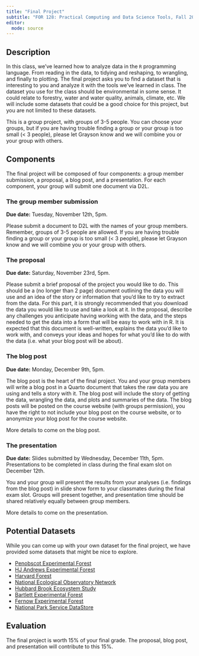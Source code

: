 ```yaml
---
title: "Final Project"
subtitle: "FOR 128: Practical Computing and Data Science Tools, Fall 2024"
editor: 
  mode: source
---
```


## Description

In this class, we've learned how to analyze data in the `R` programming language. From reading in the data, to tidying and reshaping, to wrangling, and finally to plotting. The final project asks you to find a dataset that is interesting to you and analyze it with the tools we've learned in class. The dataset you use for the class should be environmental in some sense. It could relate to forestry, water and water quality, animals, climate, etc. We will include some datasets that could be a good choice for this project, but you are not limited to these datasets. 

This is a group project, with groups of 3-5 people. You can choose your groups, but if you are having trouble finding a group or your group is too small (< 3 people), please let Grayson know and we will combine you or your group with others. 

## Components

The final project will be composed of four components: a group member submission, a proposal, a blog post, and a presentation. For each component, your group will submit one document via D2L.

### The group member submission

**Due date:** Tuesday, November 12th, 5pm.

Please submit a document to D2L with the names of your group members. Remember, groups of 3-5 people are allowed. If you are having trouble finding a group or your group is too small (< 3 people), please let Grayson know and we will combine you or your group with others. 

### The proposal

**Due date:** Saturday, November 23rd, 5pm. 

Please submit a brief proposal of the project you would like to do. This should be a (no longer than 2 page) document outlining the data you will use and an idea of the story or information that you'd like to try to extract from the data. For this part, it is strongly recommended that you download the data you would like to use and take a look at it. In the proposal, describe any challenges you anticipate having working with the data, and the steps needed to get the data into a form that will be easy to work with in R. It is expected that this document is well-written, explains the data you'd like to work with, and conveys your ideas and hopes for what you'd like to do with the data (i.e. what your blog post will be about). 

### The blog post

**Due date:** Monday, December 9th, 5pm. 

The blog post is the heart of the final project. You and your group members will write a blog post in a Quarto document that takes the raw data you are using and tells a story with it. The blog post will include the story of getting the data, wrangling the data, and plots and summaries of the data. The blog posts will be posted on the course website (with groups permission), you have the right to not include your blog post on the course website, or to anonymize your blog post for the course website. 

More details to come on the blog post. 

### The presentation

**Due date:** Slides submitted by Wednesday, December 11th, 5pm. Presentations to be completed in class during the final exam slot on December 12th. 

You and your group will present the results from your analyses (i.e. findings from the blog post) in slide show form to your classmates during the final exam slot. Groups will present together, and presentation time should be shared relatively equally between group members. 

More details to come on the presentation. 

## Potential Datasets

While you can come up with your own dataset for the final project, we have provided some datasets that might be nice to explore. 

-   [Penobscot Experimental Forest](https://www.fs.usda.gov/rds/efrdata/efr/3)
-   [HJ Andrews Experimental Forest](https://andrewsforest.oregonstate.edu/data)
-   [Harvard Forest](https://harvardforest.fas.harvard.edu/data-archive)
-   [National Ecological Observatory Network](https://data.neonscience.org/)
-   [Hubbard Brook Ecosystem Study](https://hubbardbrook.org/data-catalog/)
-   [Bartlett Experimental Forest](https://www.fs.usda.gov/rds/archive/catalog/RDS-2017-0036)
-   [Fernow Experimental Forest](https://www.fs.usda.gov/rds/archive/catalog/RDS-2011-0013)
-   [National Park Service DataStore](https://irma.nps.gov/DataStore/)


## Evaluation

The final project is worth 15% of your final grade. The proposal, blog post, and presentation will contribute to this 15%. 